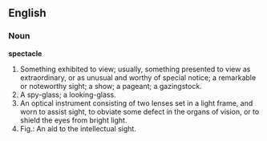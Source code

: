 ==English==

===Noun===

'''spectacle'''

#Something exhibited to view; usually, something presented to view as extraordinary, or as unusual and worthy of special notice; a remarkable or noteworthy sight; a show; a pageant; a gazingstock.
#A spy-glass; a looking-glass.
#An optical instrument consisting of two lenses set in a light frame, and worn to assist sight, to obviate some defect in the organs of vision, or to shield the eyes from bright light.
#Fig.: An aid to the intellectual sight.